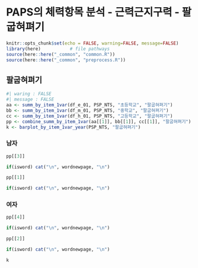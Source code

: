 # PAPS의 체력항목 분석 - 근력근지구력 - 팔굽혀펴기


```r
knitr::opts_chunk$set(echo = FALSE, warning=FALSE, message=FALSE)
library(here)           # file pathways
source(here::here("_common", "common.R"))
source(here::here("_common", "preprocess.R"))
```

## 팔굽혀펴기 


```r
#| waring : FALSE
#| message : FALSE
aa <- summ_by_item_1var(df_e_01, PSP_NTS, "초등학교", "팔굽혀펴기")
bb <- summ_by_item_1var(df_m_01, PSP_NTS, "중학교", "팔굽혀펴기")
cc <- summ_by_item_1var(df_h_01, PSP_NTS, "고등학교", "팔굽혀펴기")
pp <- combine_summ_by_item_1var(aa[[1]], bb[[1]], cc[[1]], "팔굽혀펴기")
k <- barplot_by_item_1var_year(PSP_NTS, "팔굽혀펴기")
```
### 남자

```r
pp[[3]]
```

```r
if(isword) cat("\n", wordnewpage, "\n")
```


```r
pp[[1]]
```


```r
if(isword) cat("\n", wordnewpage, "\n")
```

### 여자

```r
pp[[4]]
```


```r
if(isword) cat("\n", wordnewpage, "\n")
```


```r
pp[[2]]
```


```r
if(isword) cat("\n", wordnewpage, "\n")
```


```r
k
```


